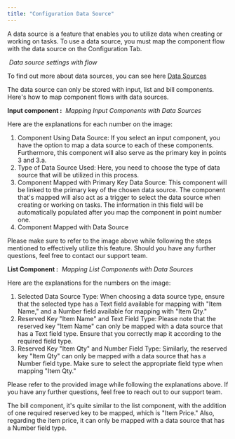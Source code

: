```yaml
---
title: "Configuration Data Source"
---
```


A data source is a feature that enables you to utilize data when creating or working on tasks. To use a data source, you must map the component flow with the data source on the Configuration Tab.

<img src="https://t3837933.p.clickup-attachments.com/t3837933/a08461d8-60a4-4898-be39-509ec70d949e/image.png" alt="" /> _Data source settings with flow_

To find out more about data sources, you can see here [Data Sources](https://doc.clickup.com/3837933/p/h/3n3zd-81962/aa00834626ae24f/3n3zd-95902)

The data source can only be stored with input, list and bill components. Here's how to map component flows with data sources.

**Input component :** <img src="https://t3837933.p.clickup-attachments.com/t3837933/2c013352-b9a9-40f1-8b6d-910bd701a732/image.png" alt="" /> _Mapping Input Components with Data Sources_

Here are the explanations for each number on the image:

1. Component Using Data Source: If you select an input component, you have the option to map a data source to each of these components. Furthermore, this component will also serve as the primary key in points 3 and 3.a.
2. Type of Data Source Used: Here, you need to choose the type of data source that will be utilized in this process.
3. Component Mapped with Primary Key Data Source: This component will be linked to the primary key of the chosen data source. The component that's mapped will also act as a trigger to select the data source when creating or working on tasks. The information in this field will be automatically populated after you map the component in point number one.
4. Component Mapped with Data Source

Please make sure to refer to the image above while following the steps mentioned to effectively utilize this feature. Should you have any further questions, feel free to contact our support team.

**List Component :** <img src="https://t3837933.p.clickup-attachments.com/t3837933/a98a59d6-30d1-460d-84ed-b4b461e03e35/image.png" alt="" /> _Mapping List Components with Data Sources_

Here are the explanations for the numbers on the image:

1. Selected Data Source Type: When choosing a data source type, ensure that the selected type has a Text field available for mapping with "Item Name," and a Number field available for mapping with "Item Qty."
2. Reserved Key "Item Name" and Text Field Type: Please note that the reserved key "Item Name" can only be mapped with a data source that has a Text field type. Ensure that you correctly map it according to the required field type.
3. Reserved Key "Item Qty" and Number Field Type: Similarly, the reserved key "Item Qty" can only be mapped with a data source that has a Number field type. Make sure to select the appropriate field type when mapping "Item Qty."

Please refer to the provided image while following the explanations above. If you have any further questions, feel free to reach out to our support team.

The bill component, it's quite similar to the list component, with the addition of one required reserved key to be mapped, which is "Item Price." Also, regarding the item price, it can only be mapped with a data source that has a Number field type.